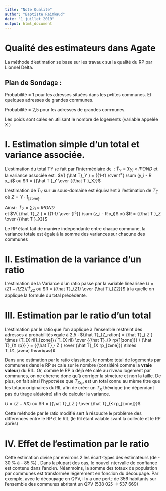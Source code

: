 ```yaml
---
title: "Note Qualite"
author: "Baptiste Raimbaud"
date: "1 juillet 2019"
output: html_document
---
```




# Qualité des estimateurs dans Agate

La méthode d’estimation se base sur les travaux sur la qualité du RP par Lionnel Delta.

## Plan de Sondage :
Probabilité = 1 pour les adresses situées dans les petites communes. Et quelques adresses de grandes communes.

Probabilité = 2,5 pour les adresses de grandes communes.

Les poids sont calés en utilisant le nombre de logements (variable appelée X )
	
# I. Estimation simple d’un total et variance associée.

L’estimation du total TY se fait par l’intermédiaire de  :
${\hat{T}}_Y = \sum  y_i  \times  IPOND$
et la variance associée est : 
$V( {\hat T}_Y )  =  {{1-f} \over f²} \sum (y_i  -  R x_i)$ où $R  =  {{\hat T }_Y \over {{\hat T }_X}}$

L’estimation de $T_Y$ sur un sous-domaine est équivalent à l’estimation de $T_Z$ où $Z = Y ·  1_{[zone]}$.

Ainsi : ${\hat T}_Z = \sum z_i \times  IPOND$   
et   $V( {\hat T}_Z ) = {{1-f} \over {f²}} \sum (z_i - R x_i)$ où $R = {{\hat T }_Z \over {{\hat T }_X}}$

Le RP étant fait de manière indépendante entre chaque commune, la variance totale est égale à la somme des variances sur chacune des communes

# II. Estimation de la variance d’un ratio

L’estimation de la Variance d’un ratio passe par la variable linéarisée $U = (Z1 - R Z2) / {\hat T}_{Z2}$ où $R = {{\hat T}_{Z1} \over {\hat T}_{Z2}}$ à la quelle on applique la formule du total précédente.

# III. Estimation par le ratio d’un total

L’estimation par le ratio que l’on applique à l’ensemble restreint des adresses à probabilités égale à 2,5 :
${\hat T}_{Z_ration} = {\hat T}_{ Z } \times {T_{X ril1_[zone]} / T_{X ril} \over {{\hat T}_{X rp{1[zone]}} / {\hat T}_{X rp}} } =  {{\hat T}_{ Z } \over {\hat T}_{X rp_[zone]}} \times T_{X_[zone] theorique}$ 

Dans une estimation par le ratio classique, le nombre total de logements par communes dans le RP se cale sur le nombre (considéré comme la **vraie valeur**) du RIL. Or, comme le RP a déjà été calé au niveau logement par communes, on ne cherche donc qu’à corriger la structure et non la taille. De plus, on fait ainsi l’hypothèse que $T_{X rp}$ est un total connu au mème titre que les totaux originaires du RIL afin de créer un $T_X$ théorique (ne dépendant pas du tirage aléatoire) afin de calculer la variance.

$U = ( Z - R X )$ où $R = {{\hat T}_{ Z } \over {\hat T}_{X rp_[zone]}}$

Cette méthode par le ratio modifié sert à résoudre le problème des différences entre le RP et le RIL (le Ril étant valable avant la collecte et le RP après)

# IV. Effet de l’estimation par le ratio

Cette estimation divise par environs 2 les écart-types des estimateurs (de - 30 % à - 85 %) . Dans la plupart des cas, le nouvel intervalle de confiance est contenu dans l’ancien.
Néanmoins, la somme des totaux de population par communes est transformée légèrement en fonction du découpage. Par exemple, avec le découpage en QPV, il y a une perte de 356 habitants sur l’ensemble des communes abritant un QPV (538 025 -> 537 669)


